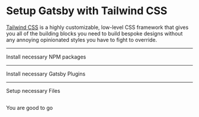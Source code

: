 # Setup Gatsby with Tailwind CSS

[Tailwind CSS](https://tailwindcss.com/) is a highly customizable, low-level CSS framework that gives you all of the building blocks you need to build bespoke designs without any annoying opinionated styles you have to fight to override.

---

Install necessary NPM packages

<NPMPackage name="tailwindcss" />
<NPMPackage name="gatsby-plugin-postcss" />

---

Install necessary Gatsby Plugins

<GatsbyPlugin name="gatsby-plugin-postcss" />

---

Setup necessary Files

<File
  path="postcss.config.js"
  content="https://raw.githubusercontent.com/Khaledgarbaya/gatsby-tailwindcss-recipe/master/postcss.config.js"
/>
<File
  path="tailwind.config.js"
  content="https://raw.githubusercontent.com/Khaledgarbaya/gatsby-tailwindcss-recipe/master/tailwind.config.js"
/>
<File
  path="src/styles/tailwind.css"
  content="https://raw.githubusercontent.com/Khaledgarbaya/gatsby-tailwindcss-recipe/master/src/styles/tailwind.css"
/>
<File
  path="src/pages/usingtailwind.js"
  content="https://raw.githubusercontent.com/Khaledgarbaya/gatsby-tailwindcss-recipe/master/src/pages/tailwind.js"
/>
---

You are good to go
